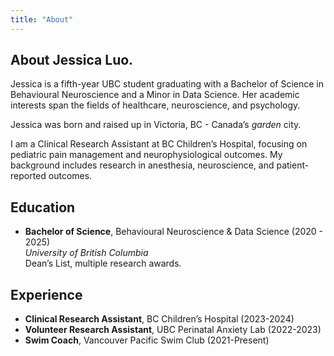 ```yaml
---
title: "About"
---
```


## About Jessica Luo.

Jessica is a fifth-year UBC student graduating with a Bachelor of Science in Behavioural Neuroscience and a Minor in Data Science.
Her academic interests span the fields of healthcare, neuroscience, and psychology.

Jessica was born and raised up in Victoria, BC - Canada's *garden* city. 

I am a Clinical Research Assistant at BC Children’s Hospital, focusing on pediatric pain management and neurophysiological outcomes. My background includes research in anesthesia, neuroscience, and patient-reported outcomes.

## Education  
- **Bachelor of Science**, Behavioural Neuroscience & Data Science (2020 - 2025)  
  *University of British Columbia*  
  Dean’s List, multiple research awards.

## Experience  
- **Clinical Research Assistant**, BC Children's Hospital (2023-2024)  
- **Volunteer Research Assistant**, UBC Perinatal Anxiety Lab (2022-2023)  
- **Swim Coach**, Vancouver Pacific Swim Club (2021-Present)  